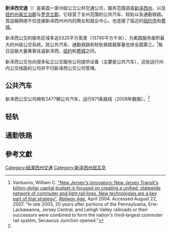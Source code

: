 {{NoteTA
|G1=Transport
|1=zh-hant:紐澤西;zh-hans:新泽西;
}}
{{Infobox public transit
|name=新泽西交通<br />{{lang|en|NJ Transit}}
|image=<!-- 檔案不存在 NJTLogo.svg ，可從英文維基百科取得 -->
|image_size=300px
|image2=NJT services samples rail bus and light rail.jpg
|image_size2=300px
|image_caption2=New Jersey Transit (NJT) provides bus service throughout New Jersey, commuter rail service in North and Central Jersey and along the Route 30 corridor, and light rail service in Hudson and Essex Counties, and in the [[Delaware_Valley|Delaware Valley]].
|locale=[[新泽西州|新泽西州]]（全州）、紐約州[[羅克蘭縣_(紐約州)|羅克蘭縣]]及[[奧蘭治縣_(紐約州)|奧蘭治縣]]
|transit_type=[[通勤鐵路|通勤鐵路]]、[[輕軌|輕軌]]、[[公共汽車|公車]]
|system_length={{convert|536|mi|km}}（鐵路）；{{convert|107|mi|km}}（輕軌）
|began_operation= 1979年7月17日
|chief_executive=James Weinstein
|vehicles = 2,477（公車）<br />1,078（通勤鐵路）<br />93（輕軌）<ref name=NTD>[http://www.ntdprogram.gov/ntdprogram/pubs/profiles/2007/agency_profiles/2080.pdf NTD filings for New Jersey Transit] {{webarchive|url=https://web.archive.org/web/20081002024209/http://www.ntdprogram.gov/ntdprogram/pubs/profiles/2007/agency_profiles/2080.pdf |date=2008-10-02 }}</ref><br /><small>（2007年數字）</small>
|lines=11（通勤鐵路）<br />3（輕軌）<br />247（公車）
|stations=162（鐵路）<br />60（輕軌）<br />27（公車總站）<br />18,000+（公車站）<ref name=pr-info>[http://www.njtransit.com/tm/tm_servlet.srv?hdnPageAction=PressReleaseTo&PRESS_RELEASE_ID=2333 NJT Press Release] with key facts about the agency at the bottom of the page</ref>
|daily_ridership=940,877（平常日）<br />392,613（星期六）<br />216,375（星期日）<ref name=NTD/><br /><small>（2007年數字，所有運輸模式合計）</small>
|operator='''通勤鐵路'''：見[[新泽西通勤铁路|新泽西通勤铁路]]<br />'''公車'''：[[New_Jersey_Transit_Bus_Operations#Divisions,_facilities,_and_operators|See bus article]]<br>'''輕軌'''：見[[新泽西轻轨|新泽西轻轨]]
|headquarters=1 Penn Plaza East, [[Newark,_New_Jersey|Newark, NJ]] 07105
}}
'''新泽西交通'''（{{lang-en|NJ Transit}}）是美国一家州级公立公共交通公司，服务范围涵盖[[新泽西州|新泽西州]]，以及[[纽约州|纽约州]][[奧蘭治縣_(紐約州)|奥兰治郡]]与[[羅克蘭縣_(紐約州)|罗克兰郡]]。它经营了全州范围的公共汽车、轻轨以及通勤铁路。其运输网络不仅连接新泽西州州内的商业和就业中心，也连接了临近的[[纽约市|纽约市]]和[[费城|费城]]。

新泽西公交的服务区域多达5325平方英里（13790平方千米），为美国服务面积最大的州级公交系统。其公共汽车、通勤铁路和轻轨铁路载客量也排全国第三。<ref>Vantuono, William C. [https://archive.is/20120527061717/findarticles.com/p/articles/mi_m1215/is_4_205/ai_n6015709 "New Jersey's innovators: New Jersey Transit's billion-dollar capital budget is focused on creating a unified, statewide network of commuter and light rail lines. New technologies are a key part of that strategy"], ''[[Railway_Age|Railway Age]]'', April 2004. Accessed August 22, 2007. "In late 2003, 20 years after portions of the Pennsylvania, Erie-Lackawanna, Jersey Central, and Lehigh Valley railroads or their successors were combined to form the nation's third-largest commuter rail system, Secaucus Junction opened."</ref>每日运输大量乘客往返新泽西、[[纽约|纽约]]和[[费城|费城]]之间。

新泽西公交也向很多私立公交服务公司提供设备（主要是公共汽车），这些运行州内公交线路的公司并不归新泽西公交公司管理。

==公共汽车==
新泽西公交公司拥有2477辆公共汽车，运行871条路线（2008年数据）。<ref name=NTD/>

==轻轨==
{{main|新泽西轻轨}}

==通勤铁路==
{{main|新泽西通勤铁路}}

==參考文獻==
{{reflist}}

[[Category:紐澤西州交通|Category:紐澤西州交通]]
[[Category:新泽西州纽瓦克|Category:新泽西州纽瓦克]]